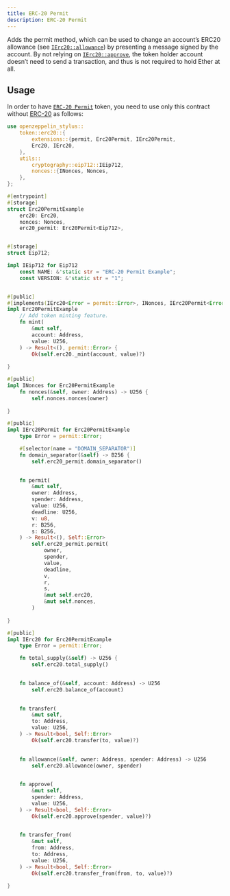 ```yaml
---
title: ERC-20 Permit
description: ERC-20 Permit
---
```


Adds the permit method, which can be used to change an account’s ERC20 allowance (see [`IErc20::allowance`](https://docs.rs/openzeppelin-stylus/0.3.0-rc.1/openzeppelin_stylus/token/erc20/trait.IErc20.html#tymethod.allowance)) by presenting a message signed by the account. By not relying on [`IErc20::approve`](https://docs.rs/openzeppelin-stylus/0.3.0-rc.1/openzeppelin_stylus/token/erc20/trait.IErc20.html#tymethod.approve), the token holder account doesn’t need to send a transaction, and thus is not required to hold Ether at all.

## Usage

In order to have [`ERC-20 Permit`](https://docs.rs/openzeppelin-stylus/0.3.0-rc.1/openzeppelin_stylus/token/erc20/extensions/permit/index.html) token, you need to use only this contract without [ERC-20](erc20.mdx) as follows:

```rust
use openzeppelin_stylus::
    token::erc20::{
        extensions::{permit, Erc20Permit, IErc20Permit,
        Erc20, IErc20,
    },
    utils::
        cryptography::eip712::IEip712,
        nonces::{INonces, Nonces,
    },
};

#[entrypoint]
#[storage]
struct Erc20PermitExample 
    erc20: Erc20,
    nonces: Nonces,
    erc20_permit: Erc20Permit<Eip712>,


#[storage]
struct Eip712;

impl IEip712 for Eip712 
    const NAME: &'static str = "ERC-20 Permit Example";
    const VERSION: &'static str = "1";


#[public]
#[implements(IErc20<Error = permit::Error>, INonces, IErc20Permit<Error = permit::Error>)]
impl Erc20PermitExample 
    // Add token minting feature.
    fn mint(
        &mut self,
        account: Address,
        value: U256,
    ) -> Result<(), permit::Error> {
        Ok(self.erc20._mint(account, value)?)
    
}

#[public]
impl INonces for Erc20PermitExample 
    fn nonces(&self, owner: Address) -> U256 {
        self.nonces.nonces(owner)
    
}

#[public]
impl IErc20Permit for Erc20PermitExample 
    type Error = permit::Error;

    #[selector(name = "DOMAIN_SEPARATOR")]
    fn domain_separator(&self) -> B256 {
        self.erc20_permit.domain_separator()
    

    fn permit(
        &mut self,
        owner: Address,
        spender: Address,
        value: U256,
        deadline: U256,
        v: u8,
        r: B256,
        s: B256,
    ) -> Result<(), Self::Error> 
        self.erc20_permit.permit(
            owner,
            spender,
            value,
            deadline,
            v,
            r,
            s,
            &mut self.erc20,
            &mut self.nonces,
        )
    
}

#[public]
impl IErc20 for Erc20PermitExample 
    type Error = permit::Error;

    fn total_supply(&self) -> U256 {
        self.erc20.total_supply()
    

    fn balance_of(&self, account: Address) -> U256 
        self.erc20.balance_of(account)
    

    fn transfer(
        &mut self,
        to: Address,
        value: U256,
    ) -> Result<bool, Self::Error> 
        Ok(self.erc20.transfer(to, value)?)
    

    fn allowance(&self, owner: Address, spender: Address) -> U256 
        self.erc20.allowance(owner, spender)
    

    fn approve(
        &mut self,
        spender: Address,
        value: U256,
    ) -> Result<bool, Self::Error> 
        Ok(self.erc20.approve(spender, value)?)
    

    fn transfer_from(
        &mut self,
        from: Address,
        to: Address,
        value: U256,
    ) -> Result<bool, Self::Error> 
        Ok(self.erc20.transfer_from(from, to, value)?)
    
}
```
